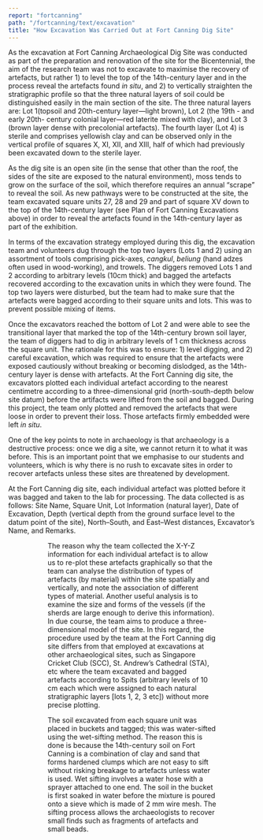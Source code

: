 ```yaml
---
report: "fortcanning"
path: "/fortcanning/text/excavation"
title: "How Excavation Was Carried Out at Fort Canning Dig Site"
---
```



As the excavation at Fort Canning Archaeological Dig Site was conducted as part of the preparation and renovation of the site for the Bicentennial, the aim of the research team was not to excavate to maximise the recovery of artefacts, but rather 1) to level the top of the 14th-century layer and in the process reveal the artefacts found _in situ_, and 2) to vertically straighten the stratigraphic profile so that the three natural layers of soil could be distinguished easily in the main section of the site. The three natural layers are: Lot 1(topsoil and 20th-century layer—light brown), Lot 2 (the 19th - and early 20th- century colonial layer—red laterite mixed with clay), and Lot 3 (brown layer dense with precolonial artefacts). The fourth layer (Lot 4) is sterile and comprises yellowish clay and can be observed only in the vertical profile of squares X, XI, XII, and XIII, half of which had previously been excavated down to the sterile layer.

As the dig site is an open site (in the sense that other than the roof, the sides of the site are exposed to the natural environment), moss tends to grow on the surface of the soil, which therefore requires an annual “scrape” to reveal the soil. As new pathways were to be constructed at the site, the team excavated square units 27, 28 and 29 and part of square XV down to the top of the 14th-century layer (see Plan of Fort Canning Excavations above) in order to reveal the artefacts found in the 14th-century layer as part of the exhibition.

In terms of the excavation strategy employed during this dig, the excavation team and volunteers dug through the top two layers (Lots 1 and 2) using an assortment of tools comprising pick-axes, _cangkul_, _beliung_ (hand adzes often used in wood-working), and trowels. The diggers removed Lots 1 and 2 according to arbitrary levels (10cm thick) and bagged the artefacts recovered according to the excavation units in which they were found. The top two layers were disturbed, but the team had to make sure that the artefacts were bagged according to their square units and lots. This was to prevent possible mixing of items.

Once the excavators reached the bottom of Lot 2 and were able to see the transitional layer that marked the top of the 14th-century brown soil layer, the team of diggers had to dig in arbitrary levels of 1 cm thickness across the square unit. The rationale for this was to ensure: 1) level digging, and 2) careful excavation, which was required to ensure that the artefacts were exposed cautiously without breaking or becoming dislodged, as the 14th-century layer is dense with artefacts. At the Fort Canning dig site, the excavators plotted each individual artefact according to the nearest centimetre according to a three-dimensional grid (north-south-depth below site datum) before the artifacts were lifted from the soil and bagged. During this project, the team only plotted and removed the artefacts that were loose in order to prevent their loss. Those artefacts firmly embedded were left _in situ_.

One of the key points to note in archaeology is that archaeology is a destructive process: once we dig a site, we cannot return it to what it was before. This is an important point that we emphasise to our students and volunteers, which is why there is no rush to excavate sites in order to recover artefacts unless these sites are threatened by development.

At the Fort Canning dig site, each individual artefact was plotted before it was bagged and taken to the lab for processing. The data collected is as follows: Site Name, Square Unit, Lot Information (natural layer), Date of Excavation, Depth (vertical depth from the ground surface level to the datum point of the site), North–South, and East–West distances, Excavator’s Name, and Remarks.

<Figure   img="Fig-3.png"
  caption="Figure 3. Fort Canning Site Excavation Tag"
/>

<Figure   img="Fig-4-Plotting.jpg"
  caption="Figure 4. Plotting an artefact’s location within the site"
/>

The reason why the team collected the X-Y-Z information for each individual artefact is to allow us to re-plot these artefacts graphically so that the team can analyse the distribution of types of artefacts (by material) within the site spatially and vertically, and note the association of different types of material. Another useful analysis is to examine the size and forms of the vessels (if the sherds are large enough to derive this information). In due course, the team aims to produce a three-dimensional model of the site. In this regard, the procedure used by the team at the Fort Canning dig site differs from that employed at excavations at other archaeological sites, such as Singapore Cricket Club (SCC), St. Andrew’s Cathedral (STA), etc where the team excavated and bagged artefacts according to Spits (arbitrary levels of 10 cm each which were assigned to each natural stratigraphic layers [lots 1, 2, 3 etc]) without more precise plotting.

The soil excavated from each square unit was placed in buckets and tagged; this was water-sifted using the wet-sifting method. The reason this is done is because the 14th-century soil on Fort Canning is a combination of clay and sand that forms hardened clumps which are not easy to sift without risking breakage to artefacts unless water is used. Wet sifting involves a water hose with a sprayer attached to one end. The soil in the bucket is first soaked in water before the mixture is poured onto a sieve which is made of 2 mm wire mesh. The sifting process allows the archaeologists to recover small finds such as fragments of artefacts and small beads.

<Figure   img="Fig-5-Wet-sifting.jpg"
  caption="Figure 5. Wet-sifting at Fort Canning"
/>



